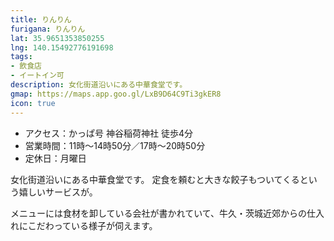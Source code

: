 ```yaml
---
title: りんりん
furigana: りんりん
lat: 35.9651353850255
lng: 140.15492776191698
tags:
- 飲食店
- イートイン可
description: 女化街道沿いにある中華食堂です。
gmap: https://maps.app.goo.gl/LxB9D64C9Ti3gkER8
icon: true
---
```


- アクセス：かっぱ号 神谷稲荷神社 徒歩4分
- 営業時間：11時～14時50分／17時～20時50分
- 定休日：月曜日

女化街道沿いにある中華食堂です。
定食を頼むと大きな餃子もついてくるという嬉しいサービスが。

メニューには食材を卸している会社が書かれていて、牛久・茨城近郊からの仕入れにこだわっている様子が伺えます。


<LinkedImage
  basename="sa_16807/rinrin-menu2"
/>

<LinkedImage
  basename="sa_16807/rinrin-jiaozi"
/>
